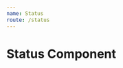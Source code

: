 ```yaml
---
name: Status
route: /status
---
```



# Status Component

<Playground>
  <Status
    status={'pending'}
    text={'pending'}
    info={{
      error: ['error'],
      success: ['running'],
      warning: [''],
      info: ['pending']
    }}
  />
  <Status
    status={'error'}
    text={'error'}
    info={{
      error: ['error'],
      success: ['running'],
      warning: [''],
      info: ['pending']
    }}
  />
  <Status
    status={'running'}
    text={'running'}
    info={{
      error: ['error'],
      success: ['running'],
      warning: [''],
      info: ['pending']
    }}
  />
  <Status
    status={'warning'}
    text={'warning'}
    info={{
      error: ['error'],
      success: ['running'],
      warning: ['warning'],
      info: ['pending']
    }}
  />
</Playground>
